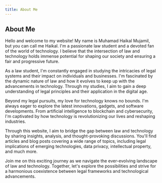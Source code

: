```yaml
---
title: About Me
---
```


## About Me

Hello and welcome to my website! My name is Muhamad Haikal Mujamil, but you can call me Haikal. I'm a passionate law student and a devoted fan of the world of technology. I believe that the intersection of law and technology holds immense potential for shaping our society and ensuring a fair and progressive future.

As a law student, I'm constantly engaged in studying the intricacies of legal systems and their impact on individuals and businesses. I'm fascinated by the dynamic nature of law and how it evolves to keep up with the advancements in technology. Through my studies, I aim to gain a deep understanding of legal principles and their application in the digital age.

Beyond my legal pursuits, my love for technology knows no bounds. I'm always eager to explore the latest innovations, gadgets, and software developments. From artificial intelligence to blockchain and cybersecurity, I'm captivated by how technology is revolutionizing our lives and reshaping industries.

Through this website, I aim to bridge the gap between law and technology by sharing insights, analysis, and thought-provoking discussions. You'll find articles and blog posts covering a wide range of topics, including legal implications of emerging technologies, data privacy, intellectual property, and much more.

Join me on this exciting journey as we navigate the ever-evolving landscape of law and technology. Together, let's explore the possibilities and strive for a harmonious coexistence between legal frameworks and technological advancements.
